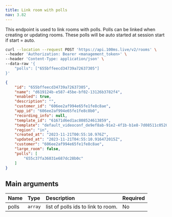 ```yaml
---
title: Link room with polls
nav: 3.82
---
```


This endpoint is used to link rooms with polls. Polls can be linked when creating or updating rooms. These polls will be auto started at session start if start = auto.


<PostRequest title="https://api.100ms.live/v2/rooms" />

<Request id="req-0">

```bash
curl --location --request POST 'https://api.100ms.live/v2/rooms' \
--header 'Authorization: Bearer <management_token>' \
--header 'Content-Type: application/json' \
--data-raw '{
    "polls": ["655bffeecd34739a72637305"]
}'
```

</Request>

<ResponseBox id="res-0" status="200 OK">

```json
{
    "id": "655bffeecd34739a72637305",
    "name": "d619124b-e587-45be-bf02-13126b3782f4",
    "enabled": true,
    "description": "",
    "customer_id": "606ee2af994e65fe1fe8c8ae",
    "app_id": "606ee2af994e65fe1fe8c8b0",
    "recording_info": null,
    "template_id": "61671d6ed1ac808524613859",
    "template": "default_videoconf_de9ef8ab-91e2-4f1b-b1e8-7d08511c0520",
    "region": "in",
    "created_at": "2023-11-21T00:55:10.976Z",
    "updated_at": "2023-11-21T04:55:10.916472015Z",
    "customer": "606ee2af994e65fe1fe8c8ae",
    "large_room": false,
    "polls": [
        "655c37fa36031e687dc28b0c"
    ]
}
```

</ResponseBox>

## Main arguments

| Name               | Type      | Description                                                                                                                                                                                                                                                                                                                                | Required |
| :----------------- | :-------- | :----------------------------------------------------------------------------------------------------------------------------------------------------------------------------------------------------------------------------------------------------------------------------------------------------------------------------------------- | :------- |
| polls <br/>         | `array`  | list of polls ids to link to room.<br/> | No       |

